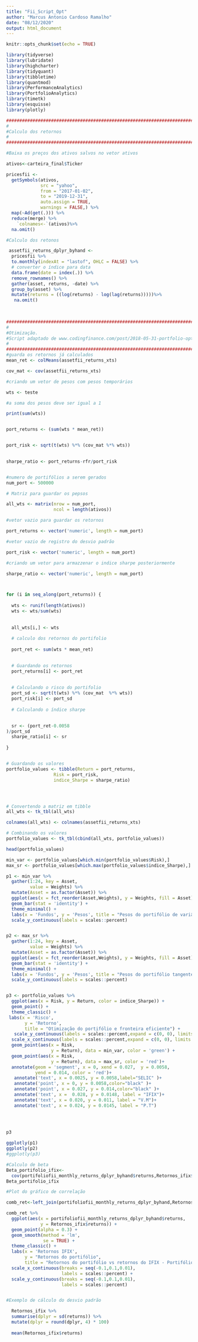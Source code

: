 ---
title: "Fii_Script_Opt"
author: "Marcus Antonio Cardoso Ramalho"
date: "08/12/2020"
output: html_document
---

```{r setup, include=FALSE}
knitr::opts_chunk$set(echo = TRUE)
```




```{r}

library(tidyverse)
library(lubridate)
library(highcharter)
library(tidyquant)
library(tibbletime)
library(quantmod)
library(PerformanceAnalytics)
library(PortfolioAnalytics)
library(timetk)
library(esquisse)
library(plotly)

###############################################################################
#
#Calculo dos retornos
#
###############################################################################

#Baixa os preços dos ativos salvos no vetor ativos

ativos<-carteira_final$Ticker

pricesfii <- 
  getSymbols(ativos, 
             src = "yahoo", 
             from = "2017-01-02",
             to = "2019-12-31",
             auto.assign = TRUE, 
             warnings = FALSE,) %>% 
  map(~Ad(get(.))) %>% 
  reduce(merge) %>%
    `colnames<-`(ativos)%>%
  na.omit()

#Calculo dos retonos

 assetfii_returns_dplyr_byhand <- 
  pricesfii %>% 
  to.monthly(indexAt = "lastof", OHLC = FALSE) %>%
  # converter o índice para data
  data.frame(date = index(.)) %>%
  remove_rownames() %>% 
  gather(asset, returns, -date) %>% 
  group_by(asset) %>%
  mutate(returns = ((log(returns) - log(lag(returns)))))%>%
   na.omit()
 
 
```

```{r}
###############################################################################
#
#Otimização.
#Script adaptado de www.codingfinance.com/post/2018-05-31-portfolio-opt-in-r/
#
###############################################################################
#guarda os retornos já calculados
mean_ret <- colMeans(assetfii_returns_xts)

cov_mat <- cov(assetfii_returns_xts)

#criando um vetor de pesos com pesos temporários

wts <- teste

#a soma dos pesos deve ser igual a 1

print(sum(wts))


port_returns <- (sum(wts * mean_ret))


port_risk <- sqrt(t(wts) %*% (cov_mat %*% wts))

  
sharpe_ratio <- port_returns-rfr/port_risk


#numero de portifólios a serem gerados
num_port <- 500000

# Matriz para guardar os pepsos

all_wts <- matrix(nrow = num_port,
                  ncol = length(ativos))

#vetor vazio para guardar os retornos

port_returns <- vector('numeric', length = num_port)

#vetor vazio de registro do desvio padrão

port_risk <- vector('numeric', length = num_port)

#criando um vetor para armazzenar o indice sharpe posteriormente

sharpe_ratio <- vector('numeric', length = num_port)



for (i in seq_along(port_returns)) {
  
  wts <- runif(length(ativos))
  wts <- wts/sum(wts)
  
  
  all_wts[i,] <- wts
  
  # calculo dos retornos do portifolio
  
  port_ret <- sum(wts * mean_ret)

  
  # Guardando os retornos
  port_returns[i] <- port_ret
  
  
  # Calculando o risco do portifolio
  port_sd <- sqrt(t(wts) %*% (cov_mat  %*% wts))
  port_risk[i] <- port_sd
  
  # Calculando o índice sharpe

  
  sr <- (port_ret-0.0058
)/port_sd
  sharpe_ratio[i] <- sr
  
}


# Guardando os valores
portfolio_values <- tibble(Return = port_returns,
                  Risk = port_risk,
                  indice_Sharpe = sharpe_ratio)




# Convertendo a matriz em tibble
all_wts <- tk_tbl(all_wts)

colnames(all_wts) <- colnames(assetfii_returns_xts)

# Combinando os valores
portfolio_values <- tk_tbl(cbind(all_wts, portfolio_values))

head(portfolio_values)

min_var <- portfolio_values[which.min(portfolio_values$Risk),]
max_sr <- portfolio_values[which.max(portfolio_values$indice_Sharpe),]

p1 <- min_var %>%
  gather(1:24, key = Asset,
         value = Weights) %>%
  mutate(Asset = as.factor(Asset)) %>%
  ggplot(aes(x = fct_reorder(Asset,Weights), y = Weights, fill = Asset)) +
  geom_bar(stat = 'identity') +
  theme_minimal() +
  labs(x = 'Fundos', y = 'Pesos', title = "Pesos do portifólio de variância mínima") +
  scale_y_continuous(labels = scales::percent) 


p2 <- max_sr %>%
  gather(1:24, key = Asset,
         value = Weights) %>%
  mutate(Asset = as.factor(Asset)) %>%
  ggplot(aes(x = fct_reorder(Asset,Weights), y = Weights, fill = Asset)) +
  geom_bar(stat = 'identity') +
  theme_minimal() +
  labs(x = 'Fundos', y = 'Pesos', title = "Pesos do portifólio tangente") +
  scale_y_continuous(labels = scales::percent) 


p3 <- portfolio_values %>%
  ggplot(aes(x = Risk, y = Return, color = indice_Sharpe)) +
  geom_point() +
  theme_classic() +
 labs(x = 'Risco',
       y = 'Retorno',
       title = "Otimização do portifólio e fronteira eficiente") +
   scale_y_continuous(labels = scales::percent,expand = c(0, 0), limits = c(0, 0.02)) +
  scale_x_continuous(labels = scales::percent,expand = c(0, 0), limits = c(0, 0.04)) +
  geom_point(aes(x = Risk,
                 y = Return), data = min_var, color = 'green') +
  geom_point(aes(x = Risk,
                 y = Return), data = max_sr, color = 'red')+
  annotate(geom = 'segment', x = 0, xend = 0.027,  y = 0.0058, 
           yend = 0.014, color = 'red')+
   annotate('text', x = 0.0025, y = 0.0058,label="SELIC" )+
   annotate('point', x = 0, y = 0.0058,color="black" )+
   annotate('point', x = 0.027, y = 0.014,color="black" )+
   annotate('text', x =  0.028, y = 0.0148, label = "IFIX")+
   annotate('text', x = 0.020, y = 0.011, label = "V.M")+
   annotate('text', x = 0.024, y = 0.0145, label = "P.T")
  
  


p3

ggplotly(p1)
ggplotly(p2)
#ggplotly(p3)


```
########################################################################

```{r}
#Calculo de beta
Beta_portifolio_ifix<-
  cov(portifoliofii_monthly_returns_dplyr_byhand$returns,Retornos_ifix$returns)/var(portifoliofii_monthly_returns_dplyr_byhand$returns)
Beta_portifolio_ifix

#Plot do gráfico de correlação

comb_ret<-left_join(portifoliofii_monthly_returns_dplyr_byhand,Retornos_ifix, by = 'date')

comb_ret %>%
  ggplot(aes(x = portifoliofii_monthly_returns_dplyr_byhand$returns,
             y = Retornos_ifix$returns)) +
  geom_point(alpha = 0.3) +
  geom_smooth(method = 'lm',
              se = TRUE) +
  theme_classic() +
  labs(x = 'Retornos IFIX',
       y = "Retornos do portifólio",
       title = "Retornos do portifólio vs retornos do IFIX - Portifólio de variância mínima") +
  scale_x_continuous(breaks = seq(-0.1,0.1,0.01),
                     labels = scales::percent) +
  scale_y_continuous(breaks = seq(-0.1,0.1,0.01),
                     labels = scales::percent)


#Exemplo de cálculo do desvio padrão

  Retornos_ifix %>%
  summarise(dplyr = sd(returns)) %>%
  mutate(dplyr = round(dplyr, 4) * 100)
  
  mean(Retornos_ifix$returns)
  
  

```

